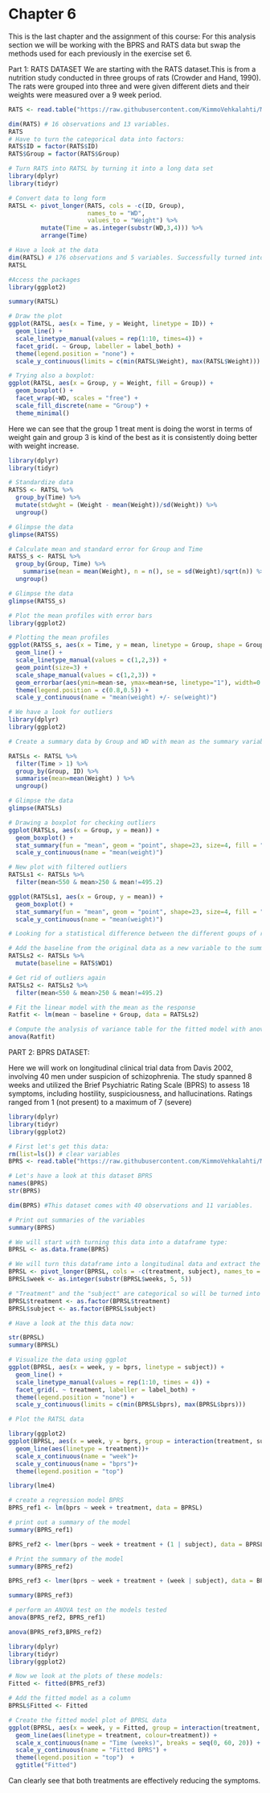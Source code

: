 # Chapter 6

This is the last chapter and the assignment of this course:
For this analysis section we will be working with the BPRS and RATS data but swap the methods used for each previously in the exercise set 6.

Part 1: RATS DATASET
We are starting with the RATS dataset.This is from a nutrition study conducted in three groups of rats (Crowder and Hand, 1990). The rats were grouped into three and were given different diets and their weights were measured over a 9 week period.


```r
RATS <- read.table("https://raw.githubusercontent.com/KimmoVehkalahti/MABS/master/Examples/data/rats.txt", header = TRUE, sep = '\t')

dim(RATS) # 16 observations and 13 variables.
RATS
# Have to turn the categorical data into factors:
RATS$ID = factor(RATS$ID)
RATS$Group = factor(RATS$Group)

# Turn RATS into RATSL by turning it into a long data set
library(dplyr)
library(tidyr)

# Convert data to long form
RATSL <- pivot_longer(RATS, cols = -c(ID, Group), 
                      names_to = "WD",
                      values_to = "Weight") %>% 
         mutate(Time = as.integer(substr(WD,3,4))) %>%
         arrange(Time)

# Have a look at the data 
dim(RATSL) # 176 observations and 5 variables. Successfully turned into longer dataset.
RATSL

```

```r
#Access the packages
library(ggplot2)

summary(RATSL)

# Draw the plot
ggplot(RATSL, aes(x = Time, y = Weight, linetype = ID)) +
  geom_line() +
  scale_linetype_manual(values = rep(1:10, times=4)) +
  facet_grid(. ~ Group, labeller = label_both) +
  theme(legend.position = "none") + 
  scale_y_continuous(limits = c(min(RATSL$Weight), max(RATSL$Weight)))

# Trying also a boxplot:
ggplot(RATSL, aes(x = Group, y = Weight, fill = Group)) +
  geom_boxplot() +
  facet_wrap(~WD, scales = "free") +
  scale_fill_discrete(name = "Group") +
  theme_minimal()

```

Here we can see that the group 1 treat ment is doing the worst in terms of weight gain and group 3 is kind of the best as it is consistently doing better with weight increase.

```r
library(dplyr)
library(tidyr)

# Standardize data
RATSS <- RATSL %>%
  group_by(Time) %>%
  mutate(stdwght = (Weight - mean(Weight))/sd(Weight)) %>%
  ungroup()

# Glimpse the data
glimpse(RATSS)

# Calculate mean and standard error for Group and Time
RATSS_s <- RATSL %>%
  group_by(Group, Time) %>%
    summarise(mean = mean(Weight), n = n(), se = sd(Weight)/sqrt(n)) %>%
  ungroup()

# Glimpse the data
glimpse(RATSS_s)

# Plot the mean profiles with error bars
library(ggplot2)

# Plotting the mean profiles
ggplot(RATSS_s, aes(x = Time, y = mean, linetype = Group, shape = Group)) +
  geom_line() +
  scale_linetype_manual(values = c(1,2,3)) +
  geom_point(size=3) +
  scale_shape_manual(values = c(1,2,3)) +
  geom_errorbar(aes(ymin=mean-se, ymax=mean+se, linetype="1"), width=0.3) +
  theme(legend.position = c(0.8,0.5)) +
  scale_y_continuous(name = "mean(weight) +/- se(weight)")

```

```r
# We have a look for outliers
library(dplyr)
library(ggplot2)

# Create a summary data by Group and WD with mean as the summary variable

RATSLs <- RATSL %>%
  filter(Time > 1) %>%
  group_by(Group, ID) %>%
  summarise(mean=mean(Weight) ) %>%
  ungroup()

# Glimpse the data
glimpse(RATSLs)

# Drawing a boxplot for checking outliers
ggplot(RATSLs, aes(x = Group, y = mean)) +
  geom_boxplot() +
  stat_summary(fun = "mean", geom = "point", shape=23, size=4, fill = "white") +
  scale_y_continuous(name = "mean(weight)")

# New plot with filtered outliers
RATSLs1 <- RATSLs %>%
  filter(mean<550 & mean>250 & mean!=495.2)

ggplot(RATSLs1, aes(x = Group, y = mean)) +
  geom_boxplot() +
  stat_summary(fun = "mean", geom = "point", shape=23, size=4, fill = "white") +
  scale_y_continuous(name = "mean(weight)")

```

```r
# Looking for a statistical difference between the different goups of rats diets

# Add the baseline from the original data as a new variable to the summary data
RATSLs2 <- RATSLs %>%
  mutate(baseline = RATS$WD1)

# Get rid of outliers again
RATSLs2 <- RATSLs2 %>%
  filter(mean<550 & mean>250 & mean!=495.2)

# Fit the linear model with the mean as the response 
Ratfit <- lm(mean ~ baseline + Group, data = RATSLs2)

# Compute the analysis of variance table for the fitted model with anova()
anova(Ratfit)


```

PART 2: BPRS DATASET:

Here we will work on longitudinal clinical trial data from Davis 2002, involving 40 men under suspicion of schizophrenia. The study spanned 8 weeks and utilized the Brief Psychiatric Rating Scale (BPRS) to assess 18 symptoms, including hostility, suspiciousness, and hallucinations. Ratings ranged from 1 (not present) to a maximum of 7 (severe)

```r
library(dplyr)
library(tidyr)
library(ggplot2)

# First let's get this data:
rm(list=ls()) # clear variables
BPRS <- read.table("https://raw.githubusercontent.com/KimmoVehkalahti/MABS/master/Examples/data/BPRS.txt", sep =" ", header = T)

# Let's have a look at this dataset BPRS
names(BPRS)
str(BPRS)

dim(BPRS) #This dataset comes with 40 observations and 11 variables.

# Print out summaries of the variables
summary(BPRS)

# We will start with turning this data into a dataframe type:
BPRSL <- as.data.frame(BPRS)

# We will turn this dataframe into a longitudinal data and extract the week number
BPRSL <- pivot_longer(BPRSL, cols = -c(treatment, subject), names_to = "weeks", values_to = "bprs") %>% arrange(weeks)
BPRSL$week <- as.integer(substr(BPRSL$weeks, 5, 5))

# "Treatment" and the "subject" are categorical so will be turned into factors:
BPRSL$treatment <- as.factor(BPRSL$treatment)
BPRSL$subject <- as.factor(BPRSL$subject)

# Have a look at the this data now:

str(BPRSL)
summary(BPRSL)

# Visualize the data using ggplot
ggplot(BPRSL, aes(x = week, y = bprs, linetype = subject)) +
  geom_line() +
  scale_linetype_manual(values = rep(1:10, times = 4)) +
  facet_grid(. ~ treatment, labeller = label_both) +
  theme(legend.position = "none") + 
  scale_y_continuous(limits = c(min(BPRSL$bprs), max(BPRSL$bprs)))

# Plot the RATSL data

library(ggplot2)
ggplot(BPRSL, aes(x = week, y = bprs, group = interaction(treatment, subject))) +
  geom_line(aes(linetype = treatment))+
  scale_x_continuous(name = "week")+
  scale_y_continuous(name = "bprs")+
  theme(legend.position = "top")
```

```r
library(lme4)

# create a regression model BPRS
BPRS_ref1 <- lm(bprs ~ week + treatment, data = BPRSL)

# print out a summary of the model
summary(BPRS_ref1)

BPRS_ref2 <- lmer(bprs ~ week + treatment + (1 | subject), data = BPRSL, REML = FALSE)

# Print the summary of the model
summary(BPRS_ref2)

BPRS_ref3 <- lmer(bprs ~ week + treatment + (week | subject), data = BPRSL, REML = FALSE)

summary(BPRS_ref3)

# perform an ANOVA test on the models tested
anova(BPRS_ref2, BPRS_ref1)

anova(BPRS_ref3,BPRS_ref2)

```

```r

library(dplyr)
library(tidyr)
library(ggplot2)

# Now we look at the plots of these models:
Fitted <- fitted(BPRS_ref3)

# Add the fitted model as a column
BPRSL$Fitted <- Fitted

# Create the fitted model plot of BPRSL data
ggplot(BPRSL, aes(x = week, y = Fitted, group = interaction(treatment, subject))) +
  geom_line(aes(linetype = treatment, colour=treatment)) +
  scale_x_continuous(name = "Time (weeks)", breaks = seq(0, 60, 20)) +
  scale_y_continuous(name = "Fitted BPRS") +
  theme(legend.position = "top")  +
  ggtitle("Fitted")

```
 
 Can clearly see that both treatments are effectively reducing the symptoms.
